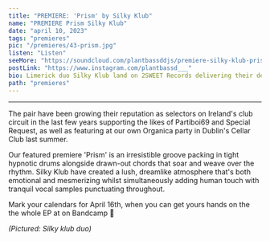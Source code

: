 ---
title: "PREMIERE: 'Prism' by Silky Klub"
name: "PREMIERE Prism Silky Klub"
date: "april 10, 2023"
tags: "premieres"
pic: "/premieres/43-prism.jpg"
listen: "Listen"
seeMore: "https://soundcloud.com/plantbassddjs/premiere-silky-klub-prism"
postLink: "https://www.instagram.com/plantbassd___"
bio: Limerick duo Silky Klub land on 2SWEET Records delivering their debut EP featuring 4 ethereal club tracks alongside a remix from Irish techno stalwart PAGAN."
path: "premieres"
---

<SoundCloud
  src="https://w.soundcloud.com/player/?url=https%3A//api.soundcloud.com/tracks/1484500975%3Fsecret_token%3Ds-T1XNDv8gZns&color=%23ff5500&auto_play=false&hide_related=false&show_comments=true&show_user=true&show_reposts=false&show_teaser=true&visual=true"
  url="soundcloud.com/plantbassddjs/premiere-silky-klub-prism"
  name="Prism"
/>

<hr />

The pair have been growing their reputation as selectors on Ireland's club circuit in the last few years supporting the likes of Partiboi69 and Special Request, as well as featuring at our own Organica party in Dublin's Cellar Club last summer.

Our featured premiere 'Prism' is an irresistible groove packing in tight hypnotic drums alongside drawn-out chords that soar and weave over the rhythm. Silky Klub have created a lush, dreamlike atmosphere that's both emotional and mesmerizing whilst simultaneously adding human touch with tranquil vocal samples punctuating throughout.

Mark your calendars for April 16th, when you can get yours hands on the the whole EP at <HoverLink url="https://2sweetrecords.bandcamp.com/album/prism" name="Prism" inline external /> on Bandcamp 🌱

<Picture src="/premieres/43-silky.jpg" alt="Silky Klub duo" size={1200} />
<p className="smallText">
  <i>(Pictured: Silky klub duo)</i>
</p>
